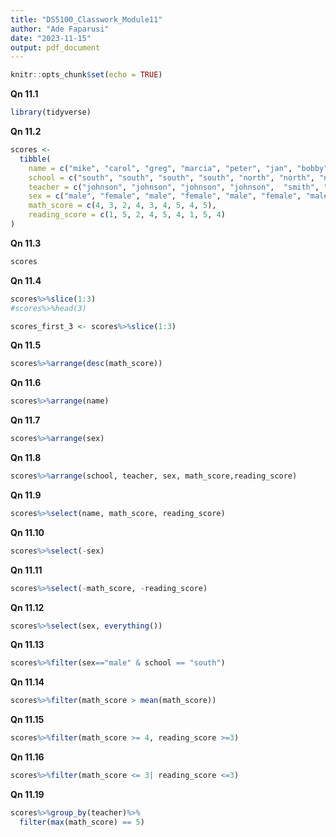 ---
title: "DS5100_Classwork_Module11"
author: "Ade Faparusi"
date: "2023-11-15"
output: pdf_document
---

```{r setup, include=FALSE}
knitr::opts_chunk$set(echo = TRUE)
```


**Qn 11.1 **
```{r}
library(tidyverse)
```
**Qn 11.2 **
```{r}
scores <- 
  tibble(
    name = c("mike", "carol", "greg", "marcia", "peter", "jan", "bobby", "cindy", "alice"),
    school = c("south", "south", "south", "south", "north", "north", "north", "south", "south"),
    teacher = c("johnson", "johnson", "johnson", "johnson",  "smith", "smith", "smith", "perry", "perry"),
    sex = c("male", "female", "male", "female", "male", "female", "male", "female", "female"),
    math_score = c(4, 3, 2, 4, 3, 4, 5, 4, 5),
    reading_score = c(1, 5, 2, 4, 5, 4, 1, 5, 4)
)
```


**Qn 11.3 **

```{r}
scores
```
**Qn 11.4 **
```{r}
scores%>%slice(1:3)
#scores%>%head(3)
```

```{r}
scores_first_3 <- scores%>%slice(1:3)

```

**Qn 11.5 **
```{r}
scores%>%arrange(desc(math_score))
```

**Qn 11.6 **
```{r}
scores%>%arrange(name)
```

**Qn 11.7 **

```{r}
scores%>%arrange(sex)
```

**Qn 11.8 **

```{r}
scores%>%arrange(school, teacher, sex, math_score,reading_score)
```

**Qn 11.9 **

```{r}
scores%>%select(name, math_score, reading_score)
```

**Qn 11.10 **

```{r}
scores%>%select(-sex)
```

**Qn 11.11 **

```{r}
scores%>%select(-math_score, -reading_score)
```
**Qn 11.12 **

```{r}
scores%>%select(sex, everything())
```

**Qn 11.13 **

```{r}
scores%>%filter(sex=="male" & school == "south")
```

**Qn 11.14 **

```{r}
scores%>%filter(math_score > mean(math_score))
```



**Qn 11.15 **

```{r}
scores%>%filter(math_score >= 4, reading_score >=3)
```

**Qn 11.16 **

```{r}
scores%>%filter(math_score <= 3| reading_score <=3)
```


**Qn 11.19 **

```{r}
scores%>%group_by(teacher)%>%
  filter(max(math_score) == 5)
```
